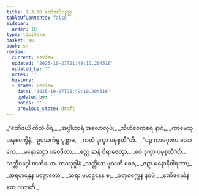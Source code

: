 ```yaml
---
title: 1.3.10 ဧဏိဇင်္ဃသုတ္တ
tableOfContents: false
sidebar:
  order: 10
type: tipitaka
basket: su
book: sn
review:
  current: review
  updated: '2025-10-27T21:49:10.204516'
  updated_by: ''
  notes: ''
  history:
  - state: review
    date: '2025-10-27T21:49:10.204516'
    updated_by: ''
    notes: ''
    previous_state: draft
---
```



<ReviewStatus review={frontmatter.review} showDetails={true} />

<HypothesisAnnotation frontmatter={frontmatter} />

<DynamicBreadcrumb />

<Division number="30" book="sn" e="ch" v="18" p="283">

<Paragraph number="122" type="verses" book="sn">
_“ဧဏိဇင်္ဃံ ကိသံ ဝီရံ,_  
_အပ္ပါဟာရံ အလောလုပံ;_  
_သီဟံဝေကစရံ နာဂံ,_  
_ကာမေသု အနပေက္ခိနံ;_  
ဥပသင်္ကမ္မ ပုစ္ဆာမ,_  
_ကထံ ဒုက္ခာ ပမုစ္စတီ”တိ._  

</Paragraph>

<Paragraph number="123" type="verses" book="sn">
_“ပဉ္စ ကာမဂုဏာ လောကေ,_  
_မနောဆဋ္ဌာ ပဝေဒိတာ;_  
_ဧတ္ထ ဆန္ဒံ ဝိရာဇေတွာ,_  
_ဧဝံ ဒုက္ခာ ပမုစ္စတီ”တိ._  


</Paragraph>
</Division>

<Paragraph number="124" type="center" book="sn">
သတ္တိဝဂ္ဂေါ တတိယော.



</Paragraph>

<Paragraph number="125" type="center" book="sn">
တဿုဒ္ဒါနံ


</Paragraph>

<Paragraph number="126" type="verses" book="sn">
_သတ္တိယာ ဖုသတိ စေဝ,_  
_ဇဋာ မနောနိဝါရဏာ;_  
_အရဟန္တေန ပဇ္ဇောတော,_  
_သရာ မဟဒ္ဓနေန စ;_  
_စတုစက္ကေန နဝမံ,_  
_ဧဏိဇင်္ဃေန တေ ဒသာတိ._
</Paragraph>